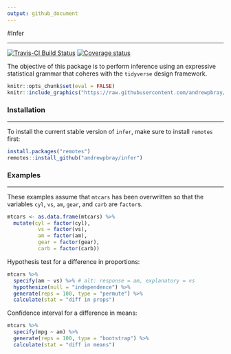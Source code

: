 ```yaml
---
output: github_document
---
```


#Infer

------------------------------------------------------------------------

[![Travis-CI Build Status](https://travis-ci.org/andrewpbray/infer.svg?branch=master)](https://travis-ci.org/andrewpbray/infer) [![Coverage status](https://codecov.io/gh/andrewpbray/infer//branch/master/graph/badge.svg)](https://codecov.io/github/andrewpbray/infer/?branch=master)

The objective of this package is to perform inference using an expressive statistical grammar that coheres with the `tidyverse` design framework.

```r
knitr::opts_chunk$set(eval = FALSE)
knitr::include_graphics("https://raw.githubusercontent.com/andrewpbray/infer/master/figs/ht-diagram.png")
```


### Installation

------------------------------------------------------------------------

To install the current stable version of `infer`, make sure to install `remotes` first:

```r
install.packages("remotes")
remotes::install_github("andrewpbray/infer")
```

### Examples

------------------------------------------------------------------------

These examples assume that `mtcars` has been overwritten so that the variables `cyl`, `vs`, `am`, `gear`, and `carb` are `factor`s.

```r
mtcars <- as.data.frame(mtcars) %>%
  mutate(cyl = factor(cyl),
          vs = factor(vs),
          am = factor(am),
          gear = factor(gear),
          carb = factor(carb))
```

Hypothesis test for a difference in proportions:

```r
mtcars %>%
  specify(am ~ vs) %>% # alt: response = am, explanatory = vs
  hypothesize(null = "independence") %>%
  generate(reps = 100, type = "permute") %>%
  calculate(stat = "diff in props")
```

Confidence interval for a difference in means:

```r
mtcars %>%
  specify(mpg ~ am) %>%
  generate(reps = 100, type = "bootstrap") %>%
  calculate(stat = "diff in means")
```
